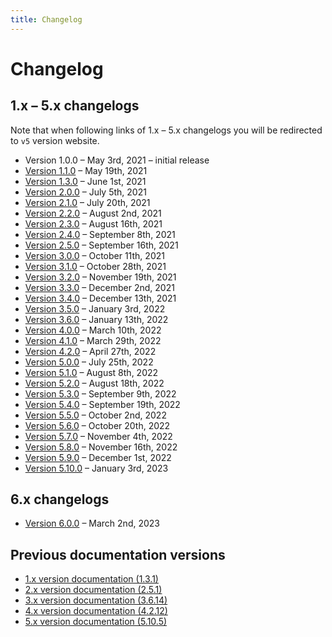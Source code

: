 ```yaml
---
title: Changelog
---
```


# Changelog

## 1.x – 5.x changelogs

Note that when following links of 1.x – 5.x changelogs you will be redirected to `v5` version website.

- Version 1.0.0 – May 3rd, 2021 – initial release
- [Version 1.1.0](https://v5.mantine.dev/changelog/1-1-0/) – May 19th, 2021
- [Version 1.3.0](https://v5.mantine.dev/changelog/1-3-0/) – June 1st, 2021
- [Version 2.0.0](https://v5.mantine.dev/changelog/2-0-0/) – July 5th, 2021
- [Version 2.1.0](https://v5.mantine.dev/changelog/2-1-0/) – July 20th, 2021
- [Version 2.2.0](https://v5.mantine.dev/changelog/2-2-0/) – August 2nd, 2021
- [Version 2.3.0](https://v5.mantine.dev/changelog/2-3-0/) – August 16th, 2021
- [Version 2.4.0](https://v5.mantine.dev/changelog/2-4-0/) – September 8th, 2021
- [Version 2.5.0](https://v5.mantine.dev/changelog/2-5-0/) – September 16th, 2021
- [Version 3.0.0](https://v5.mantine.dev/changelog/3-0-0/) – October 11th, 2021
- [Version 3.1.0](https://v5.mantine.dev/changelog/3-1-0/) – October 28th, 2021
- [Version 3.2.0](https://v5.mantine.dev/changelog/3-2-0/) – November 19th, 2021
- [Version 3.3.0](https://v5.mantine.dev/changelog/3-3-0/) – December 2nd, 2021
- [Version 3.4.0](https://v5.mantine.dev/changelog/3-4-0/) – December 13th, 2021
- [Version 3.5.0](https://v5.mantine.dev/changelog/3-5-0/) – January 3rd, 2022
- [Version 3.6.0](https://v5.mantine.dev/changelog/3-6-0/) – January 13th, 2022
- [Version 4.0.0](https://v5.mantine.dev/changelog/4-0-0/) – March 10th, 2022
- [Version 4.1.0](https://v5.mantine.dev/changelog/4-1-0/) – March 29th, 2022
- [Version 4.2.0](https://v5.mantine.dev/changelog/4-2-0/) – April 27th, 2022
- [Version 5.0.0](https://v5.mantine.dev/changelog/5-0-0/) – July 25th, 2022
- [Version 5.1.0](https://v5.mantine.dev/changelog/5-1-0/) – August 8th, 2022
- [Version 5.2.0](https://v5.mantine.dev/changelog/5-2-0/) – August 18th, 2022
- [Version 5.3.0](https://v5.mantine.dev/changelog/5-3-0/) – September 9th, 2022
- [Version 5.4.0](https://v5.mantine.dev/changelog/5-4-0/) – September 19th, 2022
- [Version 5.5.0](https://v5.mantine.dev/changelog/5-5-0/) – October 2nd, 2022
- [Version 5.6.0](https://v5.mantine.dev/changelog/5-6-0/) – October 20th, 2022
- [Version 5.7.0](https://v5.mantine.dev/changelog/5-7-0/) – November 4th, 2022
- [Version 5.8.0](https://v5.mantine.dev/changelog/5-8-0/) – November 16th, 2022
- [Version 5.9.0](https://v5.mantine.dev/changelog/5-9-0/) – December 1st, 2022
- [Version 5.10.0](https://v5.mantine.dev/changelog/5-10-0/) – January 3rd, 2023

## 6.x changelogs

- [Version 6.0.0](https://v5.mantine.dev/changelog/6-0-0/) – March 2nd, 2023

## Previous documentation versions

- [1.x version documentation (1.3.1)](https://v1.mantine.dev/)
- [2.x version documentation (2.5.1)](https://v2.mantine.dev/)
- [3.x version documentation (3.6.14)](https://v3.mantine.dev/)
- [4.x version documentation (4.2.12)](https://v4.mantine.dev/)
- [5.x version documentation (5.10.5)](https://v5.mantine.dev/)
